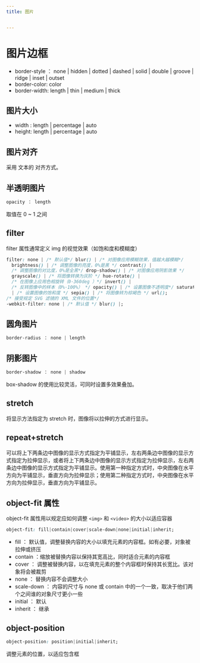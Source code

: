 ```yaml
---
title: 图片


---
```


# 图片边框

- border-style ： none | hidden | dotted | dashed | solid | double | groove | ridge | inset | outset
- border-color: color
- border-width: length | thin | medium | thick

## 图片大小

- width : length | percentage | auto
- height: length | percentage | auto

## 图片对齐

采用 文本的 对齐方式。

## 半透明图片

```css
opacity ： length
```

取值在 0 ~ 1 之间

## filter

filter 属性通常定义 img 的视觉效果（如饱和度和模糊度）

```css
filter: none | /* 默认值*/ blur() | /* 对图像应用模糊效果，值越大越模糊*/
  brightness() | /* 调整图像的亮度，0%是黑 */ contrast() |
  /* 调整图像的对比度，0%是全黑*/ drop-shadow() | /* 对图像应用阴影效果 */
  grayscale() | /* 将图像转换为灰阶 */ hue-rotate() |
  /* 在图像上应用色相旋转（0·360deg ）*/ invert() |
  /* 反转图像中的样本（0%·100%） */ opacity() | /* 设置图像不透明度*/ saturate()
  | /* 设置图像的饱和度 */ sepia() | /* 将图像转为棕褐色 */ url();
/* 接受规定 SVG 滤镜的 XML 文件的位置*/
-webkit-filter: none | /* 默认值 */ blur() |;
```

## 圆角图片

```css
border-radius ： none | length
```

## 阴影图片

```css
border-shadow ： none | shadow
```

box-shadow 的使用比较灵活，可同时设置多效果叠加。

## stretch

将显示方法指定为 stretch 时，图像将以拉伸的方式进行显示。

## repeat+stretch

可以将上下两条边中图像的显示方式指定为平铺显示，左右两条边中图像的显示方式指定为拉伸显示，或者将上下两条边中图像的显示方式指定为拉伸显示，左右两条边中图像的显示方式指定为平铺显示。使用第一种指定方式时，中央图像在水平方向为平铺显示，垂直方向为拉伸显示；使用第二种指定方式时，中央图像在水平方向为拉伸显示，垂直方向为平铺显示。

## object-fit 属性

object-fit 属性用以规定应如何调整 `<img>` 和 `<video>` 的大小以适应容器

```css
object-fit: fill|contain|cover|scale-down|none|initial|inherit;
```

- fill ： 默认值，调整替换内容的大小以填充元素的内容框。如有必要，对象被拉伸或挤压
- contain ：缩放被替换内容以保持其宽高比，同时适合元素的内容框
- cover ： 调整被替换内容，以在填充元素的整个内容框时保持其长宽比。该对象将会被裁剪
- none ： 替换内容不会调整大小
- scale-down ： 内容的尺寸与 none 或 contain 中的一个一致，取决于他们两个之间谁的对象尺寸更小一些
- initial ： 默认
- inherit ： 继承

## object-position

```css
object-position: position|initial|inherit;
```

调整元素的位置，以适应包含框

            